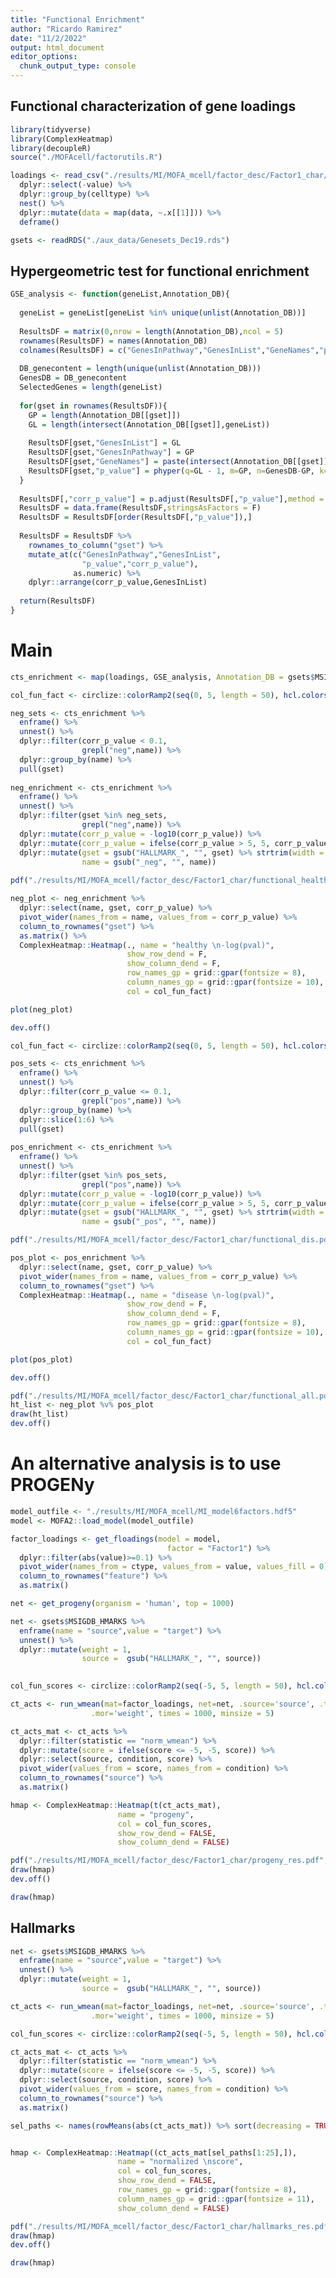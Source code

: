 ```yaml
---
title: "Functional Enrichment"
author: "Ricardo Ramirez"
date: "11/2/2022"
output: html_document
editor_options: 
  chunk_output_type: console
---
```


## Functional characterization of gene loadings

```r
library(tidyverse)
library(ComplexHeatmap)
library(decoupleR)
source("./MOFAcell/factorutils.R")
```

```r
loadings <- read_csv("./results/MI/MOFA_mcell/factor_desc/Factor1_char/loadings.csv") %>%
  dplyr::select(-value) %>%
  dplyr::group_by(celltype) %>%
  nest() %>%
  dplyr::mutate(data = map(data, ~.x[[1]])) %>%
  deframe()
```

```r
gsets <- readRDS("./aux_data/Genesets_Dec19.rds")
```

## Hypergeometric test for functional enrichment

```r

GSE_analysis <- function(geneList,Annotation_DB){
  
  geneList = geneList[geneList %in% unique(unlist(Annotation_DB))]
  
  ResultsDF = matrix(0,nrow = length(Annotation_DB),ncol = 5)
  rownames(ResultsDF) = names(Annotation_DB)
  colnames(ResultsDF) = c("GenesInPathway","GenesInList","GeneNames","p_value","corr_p_value")
  
  DB_genecontent = length(unique(unlist(Annotation_DB)))
  GenesDB = DB_genecontent 
  SelectedGenes = length(geneList)
  
  for(gset in rownames(ResultsDF)){
    GP = length(Annotation_DB[[gset]])
    GL = length(intersect(Annotation_DB[[gset]],geneList))
    
    ResultsDF[gset,"GenesInList"] = GL
    ResultsDF[gset,"GenesInPathway"] = GP
    ResultsDF[gset,"GeneNames"] = paste(intersect(Annotation_DB[[gset]],geneList),collapse = ",")
    ResultsDF[gset,"p_value"] = phyper(q=GL - 1, m=GP, n=GenesDB-GP, k=SelectedGenes, lower.tail = FALSE, log.p = FALSE)
  }
  
  ResultsDF[,"corr_p_value"] = p.adjust(ResultsDF[,"p_value"],method = "BH")
  ResultsDF = data.frame(ResultsDF,stringsAsFactors = F)
  ResultsDF = ResultsDF[order(ResultsDF[,"p_value"]),]
  
  ResultsDF = ResultsDF %>% 
    rownames_to_column("gset") %>% 
    mutate_at(c("GenesInPathway","GenesInList",
                "p_value","corr_p_value"), 
              as.numeric) %>% 
    dplyr::arrange(corr_p_value,GenesInList)
  
  return(ResultsDF)
}
```

# Main

```r
cts_enrichment <- map(loadings, GSE_analysis, Annotation_DB = gsets$MSIGDB_HMARKS)
```

```r
col_fun_fact <- circlize::colorRamp2(seq(0, 5, length = 50), hcl.colors(50, "Blues",rev = T))

neg_sets <- cts_enrichment %>% 
  enframe() %>%
  unnest() %>%
  dplyr::filter(corr_p_value < 0.1,
                grepl("neg",name)) %>%
  dplyr::group_by(name) %>%
  pull(gset)
  
neg_enrichment <- cts_enrichment %>% 
  enframe() %>%
  unnest() %>%
  dplyr::filter(gset %in% neg_sets,
                grepl("neg",name)) %>%
  dplyr::mutate(corr_p_value = -log10(corr_p_value)) %>%
  dplyr::mutate(corr_p_value = ifelse(corr_p_value > 5, 5, corr_p_value)) %>%
  dplyr::mutate(gset = gsub("HALLMARK_", "", gset) %>% strtrim(width = 40),
                name = gsub("_neg", "", name))
                
pdf("./results/MI/MOFA_mcell/factor_desc/Factor1_char/functional_healthy.pdf", height = 3.4, width = 3.8)

neg_plot <- neg_enrichment %>%
  dplyr::select(name, gset, corr_p_value) %>%
  pivot_wider(names_from = name, values_from = corr_p_value) %>%
  column_to_rownames("gset") %>%
  as.matrix() %>%
  ComplexHeatmap::Heatmap(., name = "healthy \n-log(pval)",
                          show_row_dend = F, 
                          show_column_dend = F, 
                          row_names_gp = grid::gpar(fontsize = 8),
                          column_names_gp = grid::gpar(fontsize = 10),
                          col = col_fun_fact)

plot(neg_plot)

dev.off()

```

```r
col_fun_fact <- circlize::colorRamp2(seq(0, 5, length = 50), hcl.colors(50,"Reds",rev = T))

pos_sets <- cts_enrichment %>% 
  enframe() %>%
  unnest() %>%
  dplyr::filter(corr_p_value <= 0.1,
                grepl("pos",name)) %>%
  dplyr::group_by(name) %>%
  dplyr::slice(1:6) %>%
  pull(gset)
  
pos_enrichment <- cts_enrichment %>% 
  enframe() %>%
  unnest() %>%
  dplyr::filter(gset %in% pos_sets,
                grepl("pos",name)) %>%
  dplyr::mutate(corr_p_value = -log10(corr_p_value)) %>%
  dplyr::mutate(corr_p_value = ifelse(corr_p_value > 5, 5, corr_p_value)) %>%
  dplyr::mutate(gset = gsub("HALLMARK_", "", gset) %>% strtrim(width = 35),
                name = gsub("_pos", "", name))

pdf("./results/MI/MOFA_mcell/factor_desc/Factor1_char/functional_dis.pdf", height = 3, width = 3.8)

pos_plot <- pos_enrichment %>%
  dplyr::select(name, gset, corr_p_value) %>%
  pivot_wider(names_from = name, values_from = corr_p_value) %>%
  column_to_rownames("gset") %>%
  ComplexHeatmap::Heatmap(., name = "disease \n-log(pval)",
                          show_row_dend = F, 
                          show_column_dend = F, 
                          row_names_gp = grid::gpar(fontsize = 8),
                          column_names_gp = grid::gpar(fontsize = 10),
                          col = col_fun_fact)

plot(pos_plot)

dev.off()
```

```r
pdf("./results/MI/MOFA_mcell/factor_desc/Factor1_char/functional_all.pdf", height = 4.8, width = 4.5)
ht_list <- neg_plot %v% pos_plot
draw(ht_list)
dev.off()
```

# An alternative analysis is to use PROGENy

```r
model_outfile <- "./results/MI/MOFA_mcell/MI_model6factors.hdf5"
model <- MOFA2::load_model(model_outfile)
```

```r
factor_loadings <- get_floadings(model = model,
                                   factor = "Factor1") %>%
  dplyr::filter(abs(value)>=0.1) %>%
  pivot_wider(names_from = ctype, values_from = value, values_fill = 0) %>%
  column_to_rownames("feature") %>%
  as.matrix()

```

```r
net <- get_progeny(organism = 'human', top = 1000)
```

```r
net <- gsets$MSIGDB_HMARKS %>%
  enframe(name = "source",value = "target") %>%
  unnest() %>% 
  dplyr::mutate(weight = 1,
                source =  gsub("HALLMARK_", "", source))
  
```

```r
col_fun_scores <- circlize::colorRamp2(seq(-5, 5, length = 50), hcl.colors(50,"TealRose",rev = T))

ct_acts <- run_wmean(mat=factor_loadings, net=net, .source='source', .target='target',
                  .mor='weight', times = 1000, minsize = 5)

ct_acts_mat <- ct_acts %>%
  dplyr::filter(statistic == "norm_wmean") %>%
  dplyr::mutate(score = ifelse(score <= -5, -5, score)) %>%
  dplyr::select(source, condition, score) %>%
  pivot_wider(values_from = score, names_from = condition) %>%
  column_to_rownames("source") %>%
  as.matrix()

hmap <- ComplexHeatmap::Heatmap(t(ct_acts_mat), 
                        name = "progeny", 
                        col = col_fun_scores, 
                        show_row_dend = FALSE,
                        show_column_dend = FALSE)

pdf("./results/MI/MOFA_mcell/factor_desc/Factor1_char/progeny_res.pdf", height = 2.7, width = 5.5)
draw(hmap)
dev.off()

draw(hmap)
```

## Hallmarks

```r
net <- gsets$MSIGDB_HMARKS %>%
  enframe(name = "source",value = "target") %>%
  unnest() %>% 
  dplyr::mutate(weight = 1,
                source =  gsub("HALLMARK_", "", source))

ct_acts <- run_wmean(mat=factor_loadings, net=net, .source='source', .target='target',
                  .mor='weight', times = 1000, minsize = 5)

```

```r
col_fun_scores <- circlize::colorRamp2(seq(-5, 5, length = 50), hcl.colors(50,"Blue-Red 2",rev = F))

ct_acts_mat <- ct_acts %>%
  dplyr::filter(statistic == "norm_wmean") %>%
  dplyr::mutate(score = ifelse(score <= -5, -5, score)) %>%
  dplyr::select(source, condition, score) %>%
  pivot_wider(values_from = score, names_from = condition) %>%
  column_to_rownames("source") %>%
  as.matrix()

sel_paths <- names(rowMeans(abs(ct_acts_mat)) %>% sort(decreasing = TRUE)) 


hmap <- ComplexHeatmap::Heatmap((ct_acts_mat[sel_paths[1:25],]), 
                        name = "normalized \nscore", 
                        col = col_fun_scores, 
                        show_row_dend = FALSE,
                        row_names_gp = grid::gpar(fontsize = 8),
                        column_names_gp = grid::gpar(fontsize = 11),
                        show_column_dend = FALSE)

pdf("./results/MI/MOFA_mcell/factor_desc/Factor1_char/hallmarks_res.pdf", height = 3.8, width = 4.3)
draw(hmap)
dev.off()

draw(hmap)
```


